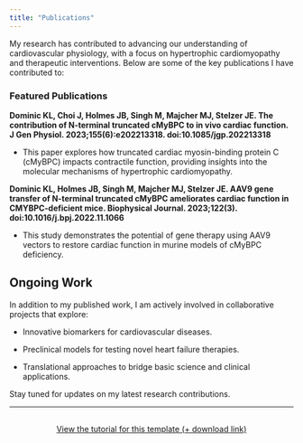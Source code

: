```yaml
---
title: "Publications"
---
```


My research has contributed to advancing our understanding of cardiovascular physiology, with a focus on hypertrophic cardiomyopathy and therapeutic interventions. Below are some of the key publications I have contributed to:

### Featured Publications 

**Dominic KL, Choi J, Holmes JB, Singh M, Majcher MJ, Stelzer JE. The contribution of N-terminal truncated cMyBPC to in vivo cardiac function. J Gen Physiol. 2023;155(6):e202213318. doi:10.1085/jgp.202213318** 

- This paper explores how truncated cardiac myosin-binding protein C (cMyBPC) impacts contractile function, providing insights into the molecular mechanisms of hypertrophic cardiomyopathy.

**Dominic KL, Holmes JB, Singh M, Majcher MJ, Stelzer JE. AAV9 gene transfer of N-terminal truncated cMyBPC ameliorates cardiac function in CMYBPC-deficient mice. Biophysical Journal. 2023;122(3). doi:10.1016/j.bpj.2022.11.1066** 

- This study demonstrates the potential of gene therapy using AAV9 vectors to restore cardiac function in murine models of cMyBPC deficiency. 

## Ongoing Work 
In addition to my published work, I am actively involved in collaborative projects that explore: 

- Innovative biomarkers for cardiovascular diseases. 

- Preclinical models for testing novel heart failure therapies.

- Translational approaches to bridge basic science and clinical applications. 

Stay tuned for updates on my latest research contributions.

----

```{=html}
<div  style="margin: 30px; text-align: center;">
<a class="btn btn-primary" href="https://www.marvinschmitt.com/blog/website-tutorial-quarto/" role="button" target="_blank" style="padding: 15px 30px;">View the tutorial for this template (+ download link)</a>
</div>
```